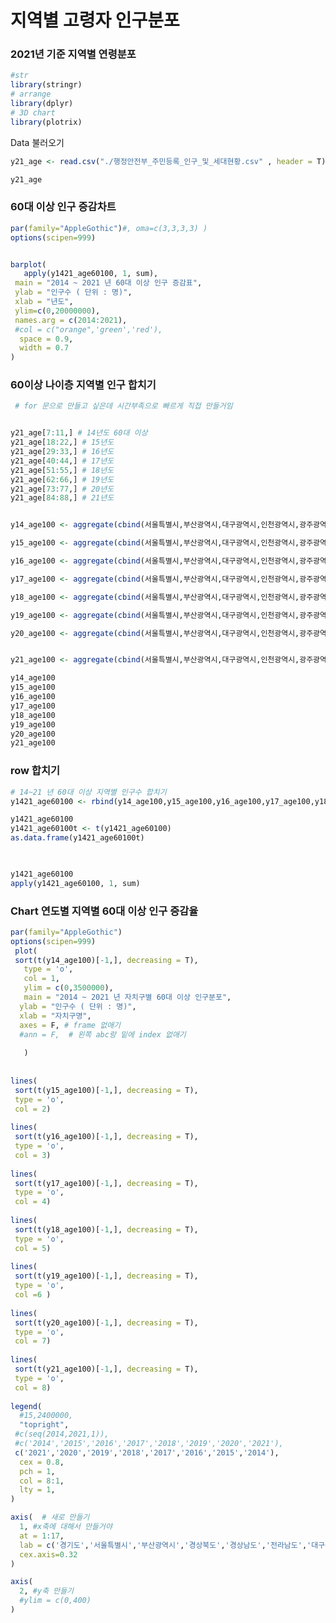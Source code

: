 # 지역별 고령자 인구분포

### 2021년 기준 지역별 연령분포

```r
#str
library(stringr)
# arrange
library(dplyr)
# 3D chart
library(plotrix)
```

Data 불러오기

```r
y21_age <- read.csv("./행정안전부_주민등록_인구_및_세대현황.csv" , header = T)[,-1]

y21_age
```

### 60대 이상 인구 증감차트

```r

par(family="AppleGothic")#, oma=c(3,3,3,3) )
options(scipen=999)


barplot(
   apply(y1421_age60100, 1, sum),
 main = "2014 ~ 2021 년 60대 이상 인구 증감표",
 ylab = "인구수 ( 단위 : 명)",
 xlab = "년도",
 ylim=c(0,20000000),
 names.arg = c(2014:2021),
 #col = c("orange",'green','red'),
  space = 0.9, 
  width = 0.7
)

```

### 60이상 나이층 지역별 인구 합치기

```r
 # for 문으로 만들고 싶은데 시간부족으로 빠르게 직접 만들거임 


y21_age[7:11,] # 14년도 60대 이상 
y21_age[18:22,] # 15년도 
y21_age[29:33,] # 16년도  
y21_age[40:44,] # 17년도 
y21_age[51:55,] # 18년도 
y21_age[62:66,] # 19년도 
y21_age[73:77,] # 20년도 
y21_age[84:88,] # 21년도


y14_age100 <- aggregate(cbind(서울특별시,부산광역시,대구광역시,인천광역시,광주광역시,대전광역시,울산광역시,세종특별시,경기도,강원도,충청북도,충청남도,전라북도,전라남도,경상북도,경상남도,제주특별시) ~ 년도 , y21_age[7:11,], sum)

y15_age100 <- aggregate(cbind(서울특별시,부산광역시,대구광역시,인천광역시,광주광역시,대전광역시,울산광역시,세종특별시,경기도,강원도,충청북도,충청남도,전라북도,전라남도,경상북도,경상남도,제주특별시) ~ 년도 , y21_age[18:22,], sum)

y16_age100 <- aggregate(cbind(서울특별시,부산광역시,대구광역시,인천광역시,광주광역시,대전광역시,울산광역시,세종특별시,경기도,강원도,충청북도,충청남도,전라북도,전라남도,경상북도,경상남도,제주특별시) ~ 년도 , y21_age[29:33,], sum)

y17_age100 <- aggregate(cbind(서울특별시,부산광역시,대구광역시,인천광역시,광주광역시,대전광역시,울산광역시,세종특별시,경기도,강원도,충청북도,충청남도,전라북도,전라남도,경상북도,경상남도,제주특별시) ~ 년도 , y21_age[40:44,], sum)

y18_age100 <- aggregate(cbind(서울특별시,부산광역시,대구광역시,인천광역시,광주광역시,대전광역시,울산광역시,세종특별시,경기도,강원도,충청북도,충청남도,전라북도,전라남도,경상북도,경상남도,제주특별시) ~ 년도 , y21_age[51:55,], sum)

y19_age100 <- aggregate(cbind(서울특별시,부산광역시,대구광역시,인천광역시,광주광역시,대전광역시,울산광역시,세종특별시,경기도,강원도,충청북도,충청남도,전라북도,전라남도,경상북도,경상남도,제주특별시) ~ 년도 , y21_age[62:66,] , sum)

y20_age100 <- aggregate(cbind(서울특별시,부산광역시,대구광역시,인천광역시,광주광역시,대전광역시,울산광역시,세종특별시,경기도,강원도,충청북도,충청남도,전라북도,전라남도,경상북도,경상남도,제주특별시) ~ 년도 , y21_age[73:77,], sum)


y21_age100 <- aggregate(cbind(서울특별시,부산광역시,대구광역시,인천광역시,광주광역시,대전광역시,울산광역시,세종특별시,경기도,강원도,충청북도,충청남도,전라북도,전라남도,경상북도,경상남도,제주특별시) ~ 년도 , y21_age[84:88,], sum)

y14_age100
y15_age100
y16_age100
y17_age100
y18_age100
y19_age100
y20_age100
y21_age100


```

### row 합치기

```r
# 14~21 년 60대 이상 지역별 인구수 합치기 
y1421_age60100 <- rbind(y14_age100,y15_age100,y16_age100,y17_age100,y18_age100,y19_age100,y20_age100,y21_age100)

y1421_age60100
y1421_age60100t <- t(y1421_age60100)
as.data.frame(y1421_age60100t)

 
```

```r
y1421_age60100
apply(y1421_age60100, 1, sum)

```

### Chart 연도별 지역별 60대 이상 인구 증감율

```r



par(family="AppleGothic")
options(scipen=999)
 plot(
 sort(t(y14_age100)[-1,], decreasing = T),
   type = 'o', 
   col = 1, 
   ylim = c(0,3500000),
   main = "2014 ~ 2021 년 자치구별 60대 이상 인구분포",
  ylab = "인구수 ( 단위 : 명)",
  xlab = "자치구명",
  axes = F, # frame 없애기 
  #ann = F,  # 왼쪽 abc랑 밑에 index 없애기 
 
   )
 
 
lines(
 sort(t(y15_age100)[-1,], decreasing = T),
 type = 'o', 
 col = 2)
  
lines(
 sort(t(y16_age100)[-1,], decreasing = T),
 type = 'o', 
 col = 3)
  
lines(
 sort(t(y17_age100)[-1,], decreasing = T),
 type = 'o', 
 col = 4)
  
lines(
 sort(t(y18_age100)[-1,], decreasing = T),
 type = 'o', 
 col = 5)
  
lines(
 sort(t(y19_age100)[-1,], decreasing = T),
 type = 'o', 
 col =6 )
  
lines(
 sort(t(y20_age100)[-1,], decreasing = T),
 type = 'o', 
 col = 7)
  
lines(
 sort(t(y21_age100)[-1,], decreasing = T),
 type = 'o', 
 col = 8)
  
legend(
  #15,2400000,
  "topright",
 #c(seq(2014,2021,1)),
 #c('2014','2015','2016','2017','2018','2019','2020','2021'),
 c('2021','2020','2019','2018','2017','2016','2015','2014'),
  cex = 0.8, 
  pch = 1, 
  col = 8:1, 
  lty = 1,
)

axis(  # 새로 만들기
  1, #x축에 대해서 만들거야 
  at = 1:17,
  lab = c('경기도','서울특별시','부산광역시','경상북도','경상남도','전라남도','대구광역시','충청남도','인천광역시','전라북도','강원도','충청북도','대전광역시','광주광역시','울산광역시','제주특별시','세종특별시'),
  cex.axis=0.32
)

axis(
  2, #y축 만들기 
  #ylim = c(0,400)
)
              
```
